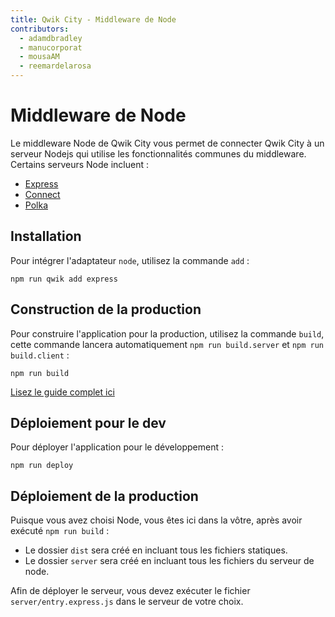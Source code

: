 ```yaml
---
title: Qwik City - Middleware de Node
contributors:
  - adamdbradley
  - manucorporat
  - mousaAM
  - reemardelarosa
---
```


# Middleware de Node

Le middleware Node de Qwik City vous permet de connecter Qwik City à un serveur Nodejs qui utilise les fonctionnalités communes du middleware. Certains serveurs Node incluent :

- [Express](https://expressjs.com/)
- [Connect](https://www.npmjs.com/package/connect)
- [Polka](https://www.npmjs.com/package/polka)

## Installation

Pour intégrer l'adaptateur `node`, utilisez la commande `add` :

```shell
npm run qwik add express
```

## Construction de la production

Pour construire l'application pour la production, utilisez la commande `build`, cette commande lancera automatiquement `npm run build.server` et `npm run build.client` :

```shell
npm run build
```

[Lisez le guide complet ici](https://github.com/BuilderIO/qwik/blob/main/starters/adapters/netlify-edge/README.md)

## Déploiement pour le dev

Pour déployer l'application pour le développement :

```shell
npm run deploy
```

## Déploiement de la production

Puisque vous avez choisi Node, vous êtes ici dans la vôtre, après avoir exécuté `npm run build` :

- Le dossier `dist` sera créé en incluant tous les fichiers statiques.
- Le dossier `server` sera créé en incluant tous les fichiers du serveur de node.

Afin de déployer le serveur, vous devez exécuter le fichier `server/entry.express.js` dans le serveur de votre choix.
